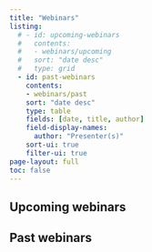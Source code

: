 ```yaml
---
title: "Webinars"
listing:
  # - id: upcoming-webinars
  #   contents: 
  #   - webinars/upcoming
  #   sort: "date desc"
  #   type: grid
  - id: past-webinars
    contents: 
    - webinars/past
    sort: "date desc"
    type: table
    fields: [date, title, author]
    field-display-names: 
      author: "Presenter(s)"
    sort-ui: true
    filter-ui: true
page-layout: full
toc: false
---
```

## Upcoming webinars
<!-- New webinars are coming in 2023! Sign up for our [weekly newsletter](weekly-newsletter.qmd) for the latest news on all JEDI Outreach Group activities. -->  

::: {#upcoming-webinars}
::: 

## Past webinars

::: {#past-webinars}
:::
